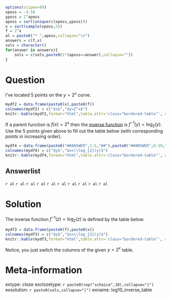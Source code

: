 ```r
options(scipen=99)
xposs = -4:10
yposs = 2^xposs
aposs = sort(unique(c(xposs,yposs)))
x = sort(sample(xposs,5))
f = 2^x
al = paste0("* ",aposs,collapse="\n")
answers = c(f,x)
sols = character()
for(answer in answers){
    sols = c(sols,paste0(1*(aposs==answer),collapse=""))
}
```

Question
========

<style type="text/css" rel="stylesheet">
.bordered-table {
    border-collapse: collapse;
    border-spacing: 0;
    border:2px solid #000000;
}
.bordered-table th {
    border:2px solid #000000;
    padding: 4px;
}
.bordered-table td{
    border:2px solid #000000;
    padding: 4px;
}
</style>

I've located 5 points on the $y=2^x$ curve.

```r
mydf2 = data.frame(paste0(x),paste0(f))
colnames(mydf2) = c("$x$","$y=2^x$")
knitr::kable(mydf2,format="html",table.attr='class="bordered-table"', align = "cc",row.names=F)
```


If a parent function is $f(x)=2^x$ then the [inverse function](https://en.wikipedia.org/wiki/Inverse_function) is $f^{-1}(y)=\log_{2}(y)$. Use the 5 points given above to fill out the table below (with corresponding points in increasing order).

```r
mydf4 = data.frame(paste0("##ANSWER",1:5,"##"),paste0("##ANSWER",6:10,"##"))
colnames(mydf4) = c("$y$","$x=\\log_{2}(y)$")
knitr::kable(mydf4,format="html",table.attr='class="bordered-table"', align = "cc",row.names=F)
```


Answerlist
--------

`r al`
`r al`
`r al`
`r al`
`r al`
`r al`
`r al`
`r al`
`r al`
`r al`


Solution
========

<style type="text/css" rel="stylesheet">
.bordered-table {
    border-collapse: collapse;
    border-spacing: 0;
    border:2px solid #000000;
}
.bordered-table th {
    border:2px solid #000000;
    padding: 4px;
}
.bordered-table td{
    border:2px solid #000000;
    padding: 4px;
}
</style>

The inverse function $f^{-1}(z)=\log_{2}(z)$ is defined by the table below.

```r
mydf3 = data.frame(paste0(f),paste0(x))
colnames(mydf3) = c("$y$","$x=\\log_{2}(y)$")
knitr::kable(mydf3,format="html",table.attr='class="bordered-table"', align = "cc",row.names=F)
```

Notice, you just switch the columns of the given $y=2^x$ table.

Meta-information
============
extype: cloze
exclozetype: `r paste0(rep("schoice",10),collapse="|")`
exsolution: `r paste0(sols,collapse="|")`
exname: log10_inverse_table